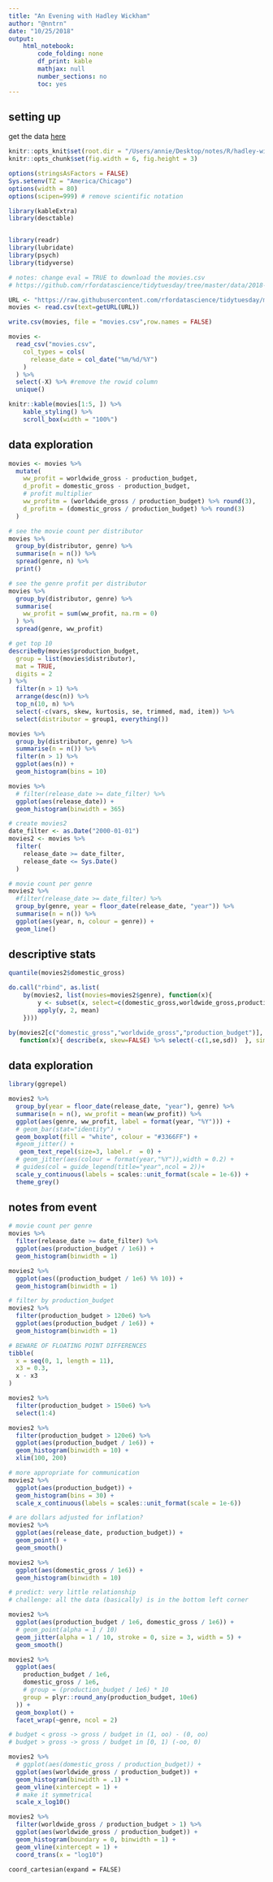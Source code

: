 ```yaml
---
title: "An Evening with Hadley Wickham"
author: "@nntrn"
date: "10/25/2018"
output:
    html_notebook:
        code_folding: none
        df_print: kable
        mathjax: null
        number_sections: no
        toc: yes
---
```


## setting up

get the data [here](https://github.com/rfordatascience/tidytuesday/tree/master/data/2018-10-23)


```r
knitr::opts_knit$set(root.dir = "/Users/annie/Desktop/notes/R/hadley-wickham/")
knitr::opts_chunk$set(fig.width = 6, fig.height = 3)

options(stringsAsFactors = FALSE)
Sys.setenv(TZ = "America/Chicago")
options(width = 80)
options(scipen=999) # remove scientific notation

library(kableExtra)
library(desctable)


library(readr)
library(lubridate)
library(psych)
library(tidyverse)
```

```r
# notes: change eval = TRUE to download the movies.csv
# https://github.com/rfordatascience/tidytuesday/tree/master/data/2018-10-23

URL <- "https://raw.githubusercontent.com/rfordatascience/tidytuesday/master/data/2018-10-23/movie_profit.csv"
movies <- read.csv(text=getURL(URL))

write.csv(movies, file = "movies.csv",row.names = FALSE)
```

```r
movies <-
  read_csv("movies.csv",
    col_types = cols(
      release_date = col_date("%m/%d/%Y")
    )
  ) %>%
  select(-X) %>% #remove the rowid column
  unique() 
```

```r
knitr::kable(movies[1:5, ]) %>%
    kable_styling() %>%
    scroll_box(width = "100%")
```

## data exploration

```r
movies <- movies %>%
  mutate(
    ww_profit = worldwide_gross - production_budget,
    d_profit = domestic_gross - production_budget,
    # profit multiplier
    ww_profitm = (worldwide_gross / production_budget) %>% round(3),
    d_profitm = (domestic_gross / production_budget) %>% round(3)
  )

# see the movie count per distributor
movies %>%
  group_by(distributor, genre) %>%
  summarise(n = n()) %>%
  spread(genre, n) %>%
  print()

# see the genre profit per distributor
movies %>%
  group_by(distributor, genre) %>%
  summarise(
    ww_profit = sum(ww_profit, na.rm = 0)
  ) %>%
  spread(genre, ww_profit)

# get top 10
describeBy(movies$production_budget,
  group = list(movies$distributor),
  mat = TRUE,
  digits = 2
) %>%
  filter(n > 1) %>%
  arrange(desc(n)) %>%
  top_n(10, n) %>%
  select(-c(vars, skew, kurtosis, se, trimmed, mad, item)) %>%
  select(distributor = group1, everything())

movies %>%
  group_by(distributor, genre) %>%
  summarise(n = n()) %>%
  filter(n > 1) %>%
  ggplot(aes(n)) +
  geom_histogram(bins = 10)

```




```r
movies %>%
  # filter(release_date >= date_filter) %>%
  ggplot(aes(release_date)) +
  geom_histogram(binwidth = 365)

# create movies2
date_filter <- as.Date("2000-01-01")
movies2 <- movies %>%
  filter(
    release_date >= date_filter,
    release_date <= Sys.Date()
  )

# movie count per genre
movies2 %>%
  #filter(release_date >= date_filter) %>%
  group_by(genre, year = floor_date(release_date, "year")) %>%
  summarise(n = n()) %>%
  ggplot(aes(year, n, colour = genre)) +
  geom_line()
```

## descriptive stats

```r
quantile(movies2$domestic_gross)

do.call("rbind", as.list(
    by(movies2, list(movies=movies2$genre), function(x){
        y <- subset(x, select=c(domestic_gross,worldwide_gross,production_budget)) 
        apply(y, 2, mean) 
    })))

by(movies2[c("domestic_gross","worldwide_gross","production_budget")], movies2[,"genre"], 
   function(x){ describe(x, skew=FALSE) %>% select(-c(1,se,sd))  }, simplify = TRUE)
```

## data exploration

```r
library(ggrepel)

movies2 %>%
  group_by(year = floor_date(release_date, "year"), genre) %>%
  summarise(n = n(), ww_profit = mean(ww_profit)) %>%
  ggplot(aes(genre, ww_profit, label = format(year, "%Y"))) +
  # geom_bar(stat="identity") +
  geom_boxplot(fill = "white", colour = "#3366FF") +
  #geom_jitter() +
   geom_text_repel(size=3, label.r  = 0) +
  # geom_jitter(aes(colour = format(year,"%Y")),width = 0.2) +
  # guides(col = guide_legend(title="year",ncol = 2))+
  scale_y_continuous(labels = scales::unit_format(scale = 1e-6)) +
  theme_grey()
```

## notes from event

```r
# movie count per genre
movies %>%
  filter(release_date >= date_filter) %>%
  ggplot(aes(production_budget / 1e6)) +
  geom_histogram(binwidth = 1)

movies2 %>%
  ggplot(aes((production_budget / 1e6) %% 10)) +
  geom_histogram(binwidth = 1)

# filter by production_budget
movies2 %>%
  filter(production_budget > 120e6) %>%
  ggplot(aes(production_budget / 1e6)) +
  geom_histogram(binwidth = 1)

# BEWARE OF FLOATING POINT DIFFERENCES
tibble(
  x = seq(0, 1, length = 11),
  x3 = 0.3,
  x - x3
)

movies2 %>%
  filter(production_budget > 150e6) %>%
  select(1:4)

movies2 %>%
  filter(production_budget > 120e6) %>%
  ggplot(aes(production_budget / 1e6)) +
  geom_histogram(binwidth = 10) +
  xlim(100, 200)

# more appropriate for communication
movies2 %>%
  ggplot(aes(production_budget)) +
  geom_histogram(bins = 30) +
  scale_x_continuous(labels = scales::unit_format(scale = 1e-6))

# are dollars adjusted for inflation?
movies2 %>%
  ggplot(aes(release_date, production_budget)) +
  geom_point() +
  geom_smooth()

movies2 %>%
  ggplot(aes(domestic_gross / 1e6)) +
  geom_histogram(binwidth = 10)

# predict: very little relationship
# challenge: all the data (basically) is in the bottom left corner

movies2 %>%
  ggplot(aes(production_budget / 1e6, domestic_gross / 1e6)) +
  # geom_point(alpha = 1 / 10)
  geom_jitter(alpha = 1 / 10, stroke = 0, size = 3, width = 5) +
  geom_smooth()

movies2 %>%
  ggplot(aes(
    production_budget / 1e6,
    domestic_gross / 1e6,
    # group = (production_budget / 1e6) * 10
    group = plyr::round_any(production_budget, 10e6)
  )) +
  geom_boxplot() +
  facet_wrap(~genre, ncol = 2)

# budget < gross -> gross / budget in (1, oo) - (0, oo)
# budget > gross -> gross / budget in [0, 1) (-oo, 0)

movies2 %>%
  # ggplot(aes(domestic_gross / production_budget)) +
  ggplot(aes(worldwide_gross / production_budget)) +
  geom_histogram(binwidth = .1) +
  geom_vline(xintercept = 1) +
  # make it symmetrical
  scale_x_log10()

movies2 %>%
  filter(worldwide_gross / production_budget > 1) %>%
  ggplot(aes(worldwide_gross / production_budget)) +
  geom_histogram(boundary = 0, binwidth = 1) +
  geom_vline(xintercept = 1) +
  coord_trans(x = "log10")
```

`coord_cartesian(expand = FALSE)`
